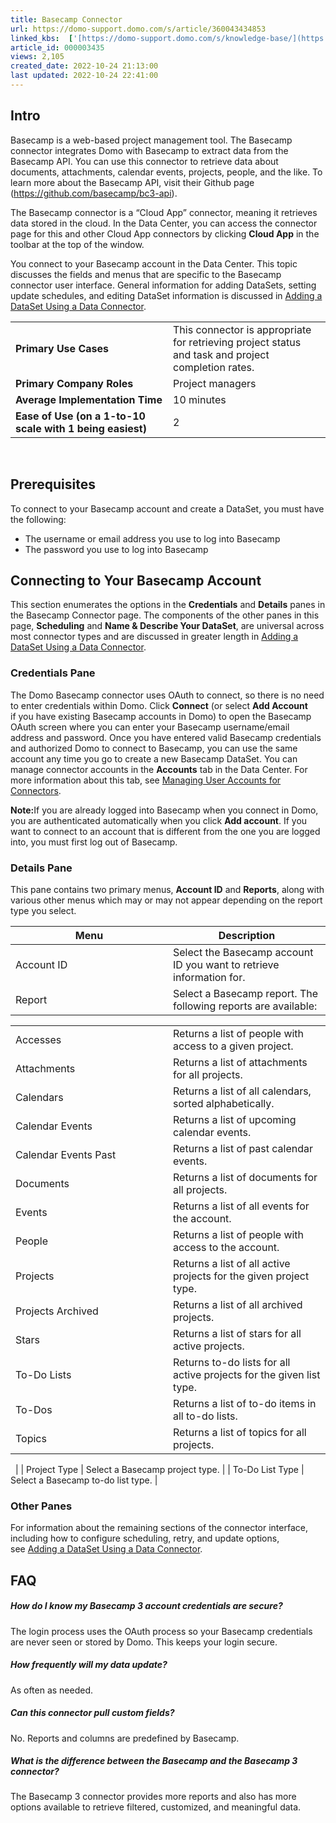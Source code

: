 ```yaml
---
title: Basecamp Connector
url: https://domo-support.domo.com/s/article/360043434853
linked_kbs:  ['[https://domo-support.domo.com/s/knowledge-base/](https://domo-support.domo.com/s/knowledge-base/)', '[https://domo-support.domo.com/s/](https://domo-support.domo.com/s/)', '[https://domo-support.domo.com/s/topic/0TO5w000000ZammGAC](https://domo-support.domo.com/s/topic/0TO5w000000ZammGAC)', '[https://domo-support.domo.com/s/topic/0TO5w000000ZanLGAS](https://domo-support.domo.com/s/topic/0TO5w000000ZanLGAS)', '[https://domo-support.domo.com/s/topic/0TO5w000000ZaoQGAS](https://domo-support.domo.com/s/topic/0TO5w000000ZaoQGAS)', '[https://domo-support.domo.com/s/article/360042926274](https://domo-support.domo.com/s/article/360042926274)', '[https://domo-support.domo.com/s/article/360042926054](https://domo-support.domo.com/s/article/360042926054)', '[https://domo-support.domo.com/s/article/360043434853](https://domo-support.domo.com/s/article/360043434853)', '[https://domo-support.domo.com/s/topic/0TO5w000000ZaoQGAS/api-connectors](https://domo-support.domo.com/s/topic/0TO5w000000ZaoQGAS/api-connectors)', '[https://domo-support.domo.com/s/article/360043429933](https://domo-support.domo.com/s/article/360043429933)', '[https://domo-support.domo.com/s/article/360043429953](https://domo-support.domo.com/s/article/360043429953)', '[https://domo-support.domo.com/s/article/360042925494](https://domo-support.domo.com/s/article/360042925494)', '[https://domo-support.domo.com/s/article/360043429913](https://domo-support.domo.com/s/article/360043429913)', '[https://domo-support.domo.com/s/article/4408174643607](https://domo-support.domo.com/s/article/4408174643607)', '[https://domo-support.domo.com/s/login/](https://domo-support.domo.com/s/login/)']
article_id: 000003435
views: 2,105
created_date: 2022-10-24 21:13:00
last updated: 2022-10-24 22:41:00
---
```




Intro
-----


Basecamp is a web-based project management tool. The Basecamp connector integrates Domo with Basecamp to extract data from the Basecamp API. You can use this connector to retrieve data about documents, attachments, calendar events, projects, people, and the like. To learn more about the Basecamp API, visit their Github page ([https://github.com/basecamp/bc3-api](https://github.com/basecamp/bc3-api "https://github.com/basecamp/bc3-api")).


The Basecamp connector is a "Cloud App" connector, meaning it retrieves data stored in the cloud. In the Data Center, you can access the connector page for this and other Cloud App connectors by clicking **Cloud App** in the toolbar at the top of the window.


You connect to your Basecamp account in the Data Center. This topic discusses the fields and menus that are specific to the Basecamp connector user interface. General information for adding DataSets, setting update schedules, and editing DataSet information is discussed in [Adding a DataSet Using a Data Connector](/s/article/360042926274 "Adding a DataSet Using a Data Connector").




|  |  |
| --- | --- |
| **Primary Use Cases** | This connector is appropriate for retrieving project status and task and project completion rates. |
| **Primary Company Roles** | Project managers |
| **Average Implementation Time** | 10 minutes |
| **Ease of Use (on a 1-to-10 scale with 1 being easiest)** | 2 |


 


Prerequisites
-------------


To connect to your Basecamp account and create a DataSet, you must have the following:


* The username or email address you use to log into Basecamp
* The password you use to log into Basecamp


Connecting to Your Basecamp Account
-----------------------------------


This section enumerates the options in the **Credentials** and **Details** panes in the Basecamp Connector page. The components of the other panes in this page, **Scheduling** and **Name & Describe Your DataSet**, are universal across most connector types and are discussed in greater length in [Adding a DataSet Using a Data Connector](/s/article/360042926274 "Adding a DataSet Using a Data Connector").


### Credentials Pane


The Domo Basecamp connector uses OAuth to connect, so there is no need to enter credentials within Domo. Click **Connect** (or select **Add Account** if you have existing Basecamp accounts in Domo) to open the Basecamp OAuth screen where you can enter your Basecamp username/email address and password. Once you have entered valid Basecamp credentials and authorized Domo to connect to Basecamp, you can use the same account any time you go to create a new Basecamp DataSet. You can manage connector accounts in the **Accounts** tab in the Data Center. For more information about this tab, see [Managing User Accounts for Connectors](/s/article/360042926054 "Managing User Accounts for Connectors").




 


**Note:**If you are already logged into Basecamp when you connect in Domo, you are authenticated automatically when you click **Add account**. If you want to connect to an account that is different from the one you are logged into, you must first log out of Basecamp.



### Details Pane


This pane contains two primary menus, **Account ID** and **Reports**, along with various other menus which may or may not appear depending on the report type you select.




| **Menu** | **Description** |
| --- | --- |
| Account ID | Select the Basecamp account ID you want to retrieve information for. |
| Report | Select a Basecamp report. The following reports are available:

|  |  |
| --- | --- |
| Accesses | Returns a list of people with access to a given project.  |
| Attachments | Returns a list of attachments for all projects. |
| Calendars | Returns a list of all calendars, sorted alphabetically. |
| Calendar Events | Returns a list of upcoming calendar events. |
| Calendar Events Past | Returns a list of past calendar events. |
| Documents | Returns a list of documents for all projects. |
| Events | Returns a list of all events for the account. |
| People | Returns a list of people with access to the account. |
| Projects | Returns a list of all active projects for the given project type. |
| Projects Archived | Returns a list of all archived projects. |
| Stars | Returns a list of stars for all active projects. |
| To-Do Lists | Returns to-do lists for all active projects for the given list type. |
| To-Dos | Returns a list of to-do items in all to-do lists. |
| Topics | Returns a list of topics for all projects. |

  |
| Project Type | Select a Basecamp project type. |
| To-Do List Type | Select a Basecamp to-do list type. |


### Other Panes


For information about the remaining sections of the connector interface, including how to configure scheduling, retry, and update options, see [Adding a DataSet Using a Data Connector](/s/article/360042926274).  


FAQ
---


##### How do I know my Basecamp 3 account credentials are secure?


The login process uses the OAuth process so your Basecamp credentials are never seen or stored by Domo. This keeps your login secure.


##### How frequently will my data update?


As often as needed.


##### Can this connector pull custom fields?


No. Reports and columns are predefined by Basecamp.


##### What is the difference between the Basecamp and the Basecamp 3 connector?


The Basecamp 3 connector provides more reports and also has more options available to retrieve filtered, customized, and meaningful data.

